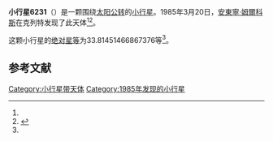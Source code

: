 {{Infobox planet
| bgcolour = #FFFFC0
| name = 6231 Hundertwasser
| symbol = 
| image = 
| caption = 
| discovery = yes
| discovery_ref = 
| discoverer = [[安東寧·姆爾科斯|安東寧·姆爾科斯]]
| discovery_site = [[克列特|克列特]] 
| discovered = 1985年3月20日
| designations = yes
| mp_name = 
| named_after = 
| alt_names = 1985 FH/ 1989 GC
| mp_category = [[主带小行星|主带小行星]]
| orbit_ref = <ref name="a">[http://ssd.jpl.nasa.gov/sbdb.cgi?sstr=6231 6231 Hundertwasser] {{Wayback|url=http://ssd.jpl.nasa.gov/sbdb.cgi?sstr=6231 |date=20140925065425 }}，小行星數據庫瀏覽器（JPL Small-Body Database Browser）－[[美国国家航空航天局|美国国家航空航天局]]喷气推进实验室</ref>
| epoch = 2456400.5 (2013年4月18日更新)
| aphelion = {{convert|2.824608227777797|AU|km|3|abbr=on|lk=out}}
| perihelion = {{convert|2.123368886091895|AU|km|3|abbr=on}}
| semimajor = {{convert|2.473988556934846|AU|km|3|abbr=on}}
| eccentricity = 0.14172243
| period = 1421.330111 [[日|日]]<br />3.89[[儒略年|儒略年]]
| avg_speed = 
| inclination = 9.41363687257549
| asc_node = 162.7786052588344
| mean_anomaly = 
| arg_peri = 33.81451466867376
| satellites = 
| physical_characteristics = yes
| dimensions = 
| mass = 
| density = 
| surface_grav = 
| escape_velocity = 
| sidereal_day = 
| axial_tilt = 
| pole_ecliptic_lat = 
| pole_ecliptic_lon = 
| albedo = 
| temperatures= 
| temp_name1 = 
| mean_temp_1 = 
| max_temp_1 = 
| temp_name2 = 
| max_temp_2 = 
| spectral_type = 
| abs_magnitude = 33.81451466867376
}}

'''小行星6231'''（{{lang-en|6231 Hundertwasser}}）是一颗围绕[[太阳|太阳]][[公转|公转]]的[[小行星|小行星]]。1985年3月20日，[[安東寧·姆爾科斯|安東寧·姆爾科斯]]在克列特发现了此天体<ref name="a" /><ref>{{cite news|title=小行星列表|url=http://cfa-www.harvard.edu/iau/lists/NumberedMPs.txt|accessdate=2013-07-08|newspaper=哈佛大学|archive-date=2008-05-17|archive-url=https://web.archive.org/web/20080517010638/http://cfa-www.harvard.edu/iau/lists/NumberedMPs.txt|dead-url=no}}</ref>。

这颗小行星的[[绝对星等|绝对星等]]为33.81451466867376等<ref name="a" />。

==参考文献==
{{reflist}}
{{Minor Planet Number|[[小行星6230|小行星6230]]|[[小行星6232|小行星6232]]}}

{{小天体}}

[[Category:小行星带天体|Category:小行星带天体]]
[[Category:1985年发现的小行星|Category:1985年发现的小行星]]

{{asteroid-stub}}